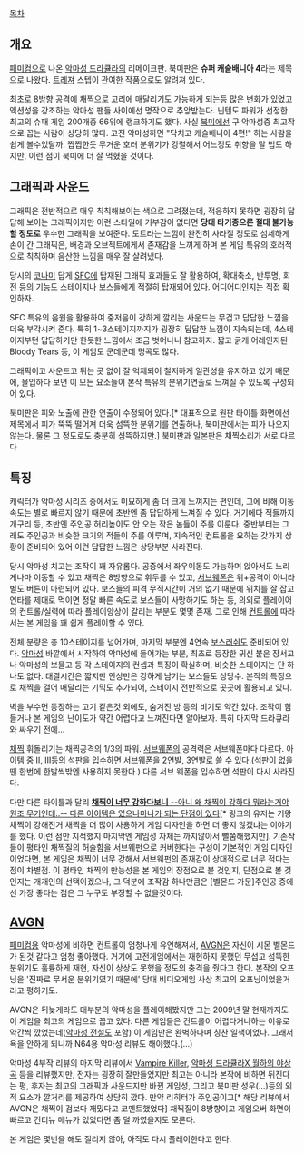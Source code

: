 [[목차]]

== 개요 ==
{{{#!html
<iframe width="420" height="315" src="http://www.youtube.com/embed/Myn_YNHHvaE" frameborder="0" allowfullscreen></iframe>
}}}

[[패미컴]]으로 나온 [[악마성 드라큘라]]의 리메이크판. 북미판은 '''슈퍼 캐슬배니아 4'''라는 제목으로 나왔다. [[트레져]] 스텝이 관여한 작품으로도 알려져 있다.

최초로 8방향 공격에 채찍으로 고리에 매달리기도 가능하게 되는등 많은 변화가 있었고 액션성을 강조하는 악마성 팬들 사이에선 명작으로 추앙받는다. 닌텐도 파워가 선정한 최고의 슈패 게임 200개중 66위에 랭크하기도 했다. 사실 [[북미]]에선 구 악마성중 최고작으로 꼽는 사람이 상당히 많다. 고전 악마성하면 "닥치고 캐슬배니아 4편!" 하는 사람을 쉽게 볼수있달까. 찝찝한듯 무거운 호러 분위기가 강렬해서 어느정도 취향을 탈 법도 하지만, 이런 점이 북미에 더 잘 먹혔을 것이다.

== 그래픽과 사운드 ==
그래픽은 전반적으로 매우 칙칙해보이는 색으로 그려졌는데, 적응하지 못하면 굉장히 답답해 보이는 그래픽이지만 이런 스타일에 거부감이 없다면 '''당대 타기종으론 절대 불가능할 정도로''' 우수한 그래픽을 보여준다. 도트라는 느낌이 완전히 사라질 정도로 섬세하게 손이 간 그래픽은, 배경과 오브젝트에게서 존재감을 느끼게 하며 본 게임 특유의 호러적으로 칙칙하며 음산한 느낌을 매우 잘 살려냈다.

당시의 [[코나미]] 답게 [[SFC]]에 탑재된 그래픽 효과들도 잘 활용하여, 확대축소, 반투명, 회전 등의 기능도 스테이지나 보스들에게 적절히 탑재되어 있다. 어디어디인지는 직접 확인하자.

SFC 특유의 음원을 활용하여 중저음이 강하게 깔리는 사운드는 무겁고 답답한 느낌을 더욱 부각시켜 준다. 특히 1~3스테이지까지가 굉장히 답답한 느낌이 지속되는데, 4스테이지부턴 답답하기만 한듯한 느낌에서 조금 벗어나니 참고하자. 짧고 굵게 어레인지된 Bloody Tears 등, 이 게임도 군데군데 명곡도 많다.

그래픽이고 사운드고 튀는 곳 없이 잘 억제되어 철저하게 일관성을 유지하고 있기 때문에, 몰입하다 보면 이 모든 요소들이 본작 특유의 분위기연출로 느껴질 수 있도록 구성되어 있다.

북미판은 피와 노출에 관한 연출이 수정되어 있다.[* 대표적으로 원판 타이틀 화면에선 제목에서 피가 뚝뚝 떨어져 더욱 섬뜩한 분위기를 연출하나, 북미판에서는 피가 나오지 않는다. 물론 그 정도로도 충분히 섬뜩하지만.]
북미판과 일본판은 채찍소리가 서로 다르다

== 특징 ==
캐릭터가 악마성 시리즈 중에서도 미묘하게 좀 더 크게 느껴지는 편인데, 그에 비해 이동속도는 별로 빠르지 않기 때문에 초반엔 좀 답답하게 느껴질 수 있다. 거기에다 적들까지 개구리 등, 초반엔 주인공 허리높이도 안 오는 작은 놈들이 주를 이룬다. 중반부터는 그래도 주인공과 비슷한 크기의 적들이 주를 이루며, 지속적인 컨트롤을 요하는 갖가지 상황이 준비되어 있어 이런 답답한 느낌은 상당부분 사라진다.

당시 악마성 치고는 조작이 꽤 자유롭다. 공중에서 좌우이동도 가능하며 앉아서도 느리게나마 이동할 수 있고 채찍은 8방향으로 휘두를 수 있고, [[서브웨폰]]은 위+공격이 아니라 별도 버튼이 마련되어 있다. 보스들의 피격 무적시간이 거의 없기 때문에 위치를 잘 잡고 연타를 제대로 먹이면 정말 빠른 속도로 보스들이 사망하기도 하는 등, 의외로 플레이어의 컨트롤/실력에 따라 플레이양상이 갈리는 부분도 몇몇 존재. 그로 인해 [[컨트롤]]에 따라서는 본 게임을 꽤 쉽게 플레이할 수 있다.

전체 분량은 총 10스테이지를 넘어가며, 마지막 부분엔 4연속 [[보스]]러쉬도 준비되어 있다. [[악마성]] 바깥에서 시작하여 악마성에 들어가는 부분, 최초로 등장한 귀신 붙은 장서고나 악마성의 보물고 등 각 스테이지의 컨셉과 특징이 확실하며, 비슷한 스테이지는 단 하나도 없다. 대결시간은 짧지만 인상만은 강하게 남기는 보스들도 상당수. 본작의 특징으로 채찍을 걸어 매달리는 기믹도 추가되어, 스테이지 전반적으로 곳곳에 활용되고 있다.

벽을 부수면 등장하는 고기 같은것 외에도, 숨겨진 방 등의 비기도 약간 있다. 조작이 힘들거나 본 게임의 난이도가 약간 어렵다고 느껴진다면 알아보자. 특히 마지막 드라큐라와 싸우기 전에...

[[채찍]] 휘돌리기는 채찍공격의 1/3의 파워. [[서브웨폰]]의 공격력은 서브웨폰마다 다르다. 아이템 중 II, III등의 석판을 입수하면 서브웨폰을 2연발, 3연발로 쓸 수 있다.(석판이 없을땐 한번에 한발씩밖엔 사용하지 못한다.) 다른 서브 웨폰을 입수하면 석판이 다시 사라진다.

다만 다른 타이틀과 달리 [http://www.youtube.com/watch?v=ww_PjqYQi5E '''채찍이 너무 강하다보니'''  --아니 왜 채찍이 강하다 뭐라는거야 원조 무기인데..-- 다른 아이템은 있으나마나가 되는 단점이 있다][* 링크의 유저는 기왕 채찍이 강해진거 채찍을 더 많이 사용하게 게임 디자인을 하면 더 좋지 않겠냐는 이야기를 했다.  이런 점만 지적했지 마지막엔 게임성 자체는 까지않아서 뻘쭘해했지만]. 기존작들이 평타인 채찍질의 허술함을 서브웨펀으로 커버한다는 구성이 기본적인 게임 디자인이었다면, 본 게임은 채찍이 너무 강해서 서브웨펀의 존재감이 상대적으로 너무 적다는 점이 차별점. 이 평타인 채찍의 만능성을 본 게임의 장점으로 볼 것인지, 단점으로 볼 것인지는 개개인의 선택이겠으나, 그 덕분에 조작감 하나만큼은 [벨몬드 가문]주인공 중에선 가장 좋다는 점은 그 누구도 부정할 수 없을것이다.

== [[AVGN]] ==
[[패미컴]]용 악마성에 비하면 컨트롤이 엄청나게 유연해져서, [[AVGN]]은 자신이 시몬 벨몬드가 된것 같다고 엄청 좋아했다. 거기에 고전게임에서는 재현하지 못했던 무섭고 섬뜩한 분위기도 훌륭하게 재현, 자신이 상상도 못했을 정도의 충격을 줬다고 한다. 본작의 오프닝을 '진짜로 무서운 분위기였기 때문에' 당대 비디오게임 사상 최고의 오프닝이었을거라고 평하기도.

AVGN은 뒤늦게라도 대부분의 악마성을 플레이해봤지만 그는 2009년 말 현재까지도 이 게임을 최고의 게임으로 꼽고 있다. 다른 게임들은 컨트롤이 어렵다거나하는 이유로 약간씩 깠었는데([[악마성 전설]]도 포함) 이 게임만은 완벽하다며 칭찬 일색이었다. 그래서 욕을 안하게 되니까 N64용 악마성 리뷰도 해야했다.(...)

악마성 4부작 리뷰의 마지막 리뷰에서 [[Vampire Killer]], [[악마성 드라큘라X 월하의 야상곡]] 등을 리뷰했지만, 전자는 굉장히 잘만들었지만 최고는 아니라 본작에 비하면 뒤진다는 평, 후자는 최고의 그래픽과 사운드지만 바뀐 게임성, 그리고 북미판 성우(...)등의 외적 요소가 깔거리를 제공하여 상당히 깠다. 만약 리히터가 주인공이고[* 해당 리뷰에서 AVGN은 채찍이 검보다 재밌다고 코멘트했었다] 채찍질이 8방향이고 게임오버 화면이 빠르고 컨티뉴 메뉴가 있었다면 좀 덜 까였을지도 모른다.

본 게임은 몇번을 해도 질리지 않아, 아직도 다시 플레이한다고 한다.
